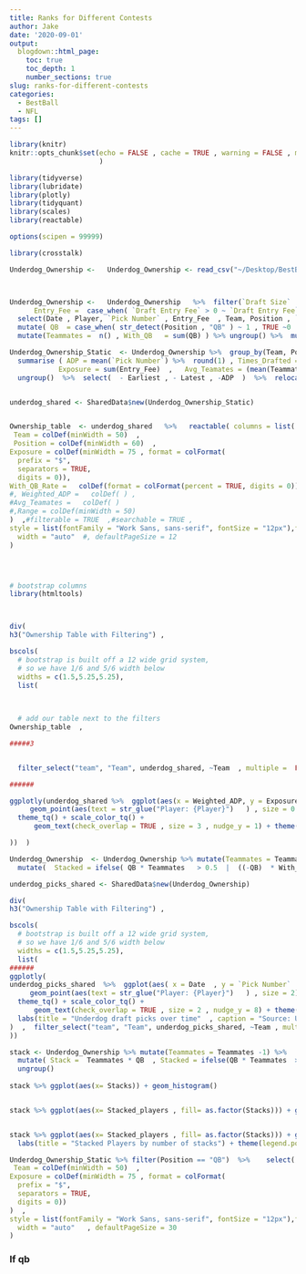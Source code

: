 ```yaml
---
title: Ranks for Different Contests
author: Jake
date: '2020-09-01'
output:
  blogdown::html_page:
    toc: true
    toc_depth: 1
    number_sections: true
slug: ranks-for-different-contests
categories:
  - BestBall
  - NFL
tags: []
---
```




```r
library(knitr)
knitr::opts_chunk$set(echo = FALSE , cache = TRUE , warning = FALSE , message = FALSE #, dpi = 180 , fig.width = 8 , fig.height = 5
                      )

```


```r
library(tidyverse)
library(lubridate)
library(plotly)
library(tidyquant)
library(scales)
library(reactable)

options(scipen = 99999)

```





```r

library(crosstalk)

Underdog_Ownership <-   Underdog_Ownership <- read_csv("~/Desktop/BestBall/Data/2020/Underdog Ownership.csv")



Underdog_Ownership <-   Underdog_Ownership   %>%  filter(`Draft Size`  > 11) %>%  mutate(Date = as_date(`Picked At`)   , Player = str_c(`First Name` , " " , `Last Name`)  ,
      Entry_Fee =  case_when( `Draft Entry Fee` > 0 ~ `Draft Entry Fee` , TRUE ~ `Tournament Entry Fee`)   , temp_weight_adp = `Pick Number` * Entry_Fee)  %>%  
  select(Date , Player, `Pick Number` , Entry_Fee  , Team, Position , `Draft Size`  , Draft  , temp_weight_adp)   %>%  
  mutate( QB  = case_when( str_detect(Position , "QB" ) ~ 1 , TRUE ~0     ) ) %>%  group_by(Team, Draft) %>% 
  mutate(Teammates =  n() , With_QB   = sum(QB) ) %>% ungroup() %>%  mutate(`With QB` = ifelse(With_QB > 0 ,"Yes","No") )

Underdog_Ownership_Static  <- Underdog_Ownership %>%  group_by(Team, Position, Player)  %>%  
  summarise ( ADP = mean(`Pick Number`) %>%  round(1) , Times_Drafted = n() , Earliest = min(`Pick Number`)   , Latest = max(`Pick Number`)   , Range = Latest - Earliest  ,
            Exposure = sum(Entry_Fee)  ,   Avg_Teamates = (mean(Teammates) - 1 ) %>%  round(1)  , With_QB_Rate  = mean(With_QB) %>%  round(1)     , Weighted_ADP =  ( sum(temp_weight_adp )/  sum(Exposure  )) %>% round(1))%>% 
  ungroup()  %>%  select(  - Earliest , - Latest , -ADP  )  %>%  relocate(Range, .after = last_col()) %>%  select(-Times_Drafted , - Range)


underdog_shared <- SharedData$new(Underdog_Ownership_Static)


Ownership_table  <- underdog_shared   %>%   reactable( columns = list(
 Team = colDef(minWidth = 50)  ,
 Position = colDef(minWidth = 60)  ,
Exposure = colDef(minWidth = 75 , format = colFormat(
  prefix = "$",
  separators = TRUE,
  digits = 0)),
With_QB_Rate =   colDef(format = colFormat(percent = TRUE, digits = 0)) 
#, Weighted_ADP =   colDef( ) ,
#Avg_Teamates =   colDef( )
#,Range = colDef(minWidth = 50)  
)  ,#filterable = TRUE  ,#searchable = TRUE ,  
style = list(fontFamily = "Work Sans, sans-serif", fontSize = "12px"),fullWidth = TRUE,
  width = "auto"  #, defaultPageSize = 12
)




# bootstrap columns
library(htmltools)



div(
h3("Ownership Table with Filtering") ,

bscols(
  # bootstrap is built off a 12 wide grid system,
  # so we have 1/6 and 5/6 width below
  widths = c(1.5,5.25,5.25),
  list(

  
  
  # add our table next to the filters
Ownership_table  ,

#####3


  filter_select("team", "Team", underdog_shared, ~Team  , multiple =  FALSE),

######

ggplotly(underdog_shared %>%  ggplot(aes(x = Weighted_ADP, y = Exposure  ,color = Position , label = Player)) +
     geom_point(aes(text = str_glue("Player: {Player}")   ) , size = 0.1)+ 
  theme_tq() + scale_color_tq() +
      geom_text(check_overlap = TRUE , size = 3 , nudge_y = 1) + theme(legend.position="none")  )  

))  )

```









```r

Underdog_Ownership  <- Underdog_Ownership %>% mutate(Teammates = Teammates -1) %>% 
  mutate(  Stacked = ifelse( QB * Teammates   > 0.5  |  ((-QB)  * With_QB) > 0.5 , 1 ,0)) %>%  mutate(Stacked = as.factor(Stacked))

underdog_picks_shared <- SharedData$new(Underdog_Ownership)

div(
h3("Ownership Table with Filtering") ,

bscols(
  # bootstrap is built off a 12 wide grid system,
  # so we have 1/6 and 5/6 width below
  widths = c(1.5,5.25,5.25),
  list(
######
ggplotly(    
underdog_picks_shared  %>%  ggplot(aes( x = Date  , y = `Pick Number`  , color = Stacked  , shape = Stacked, label = Player)) +  
     geom_point(aes(text = str_glue("Player: {Player}")   ) , size = 2)+ 
  theme_tq() + scale_color_tq() +
      geom_text(check_overlap = TRUE , size = 2 , nudge_y = 8) + theme(legend.position="none") +
  labs(title = "Underdog draft picks over time"  , caption = "Source: Underdog.com")
)  ,  filter_select("team", "Team", underdog_picks_shared, ~Team , multiple = FALSE))
))

```





```r
stack <- Underdog_Ownership %>% mutate(Teammates = Teammates -1) %>% 
  mutate( Stack =  Teammates * QB  , Stacked = ifelse(QB * Teammates  > 0.5 , 1 ,0)) %>%  group_by(Draft) %>%  summarise(Stacks = sum(Stacked)  , Stacked_players = sum(Stack)) %>% 
  ungroup()
  
stack %>% ggplot(aes(x= Stacks)) + geom_histogram()


stack %>% ggplot(aes(x= Stacked_players , fill= as.factor(Stacks))) + geom_histogram() + labs(title = "Underdog Stacking")


stack %>% ggplot(aes(x= Stacked_players , fill= as.factor(Stacks))) + geom_histogram() + facet_wrap(~Stacks) + 
  labs(title = "Stacked Players by number of stacks") + theme(legend.position="none")  


```





```r


Underdog_Ownership_Static %>% filter(Position == "QB")  %>%    select( -Position , -With_QB_Rate) %>%   reactable( columns = list(
 Team = colDef(minWidth = 50)  ,
Exposure = colDef(minWidth = 75 , format = colFormat(
  prefix = "$",
  separators = TRUE,
  digits = 0))
)  ,
style = list(fontFamily = "Work Sans, sans-serif", fontSize = "12px"),fullWidth = TRUE,
  width = "auto"   , defaultPageSize = 30
)


```





### If qb






